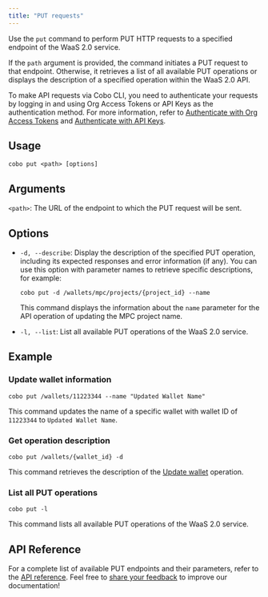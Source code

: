 ```yaml
---
title: "PUT requests"
---
```


Use the `put` command to perform PUT HTTP requests to a specified endpoint of the WaaS 2.0 service. 

If the `path` argument is provided, the command initiates a PUT request to that endpoint. Otherwise, it retrieves a list of all available PUT operations or displays the description of a specified operation within the WaaS 2.0 API.

<Note>To make API requests via Cobo CLI, you need to authenticate your requests by logging in and using Org Access Tokens or API Keys as the authentication method. For more information, refer to [Authenticate with Org Access Tokens](/v2/developer-tools/cobo-cli/login-and-authentication#authenticate-with-org-access-tokens) and [Authenticate with API Keys](/v2/developer-tools/cobo-cli/login-and-authentication#authenticate-with-api-keys).</Note>

## Usage

```shell
cobo put <path> [options]
```

## Arguments
`<path>`: The URL of the endpoint to which the PUT request will be sent.

## Options

- `-d, --describe`: Display the description of the specified PUT operation, including its expected responses and error information (if any). You can use this option with parameter names to retrieve specific descriptions, for example:

    ```shell
    cobo put -d /wallets/mpc/projects/{project_id} --name
    ```

    This command displays the information about the `name` parameter for the API operation of updating the MPC project name.
- `-l, --list`: List all available PUT operations of the WaaS 2.0 service.

## Example

### Update wallet information

```shell
cobo put /wallets/11223344 --name "Updated Wallet Name"
```

This command updates the name of a specific wallet with wallet ID of `11223344` to `Updated Wallet Name`.

### Get operation description

```shell
cobo put /wallets/{wallet_id} -d
```

This command retrieves the description of the [Update wallet](/v2/api-references/wallets/update-wallet) operation.

### List all PUT operations

```shell
cobo put -l
```

This command lists all available PUT operations of the WaaS 2.0 service.

## API Reference

For a complete list of available PUT endpoints and their parameters, refer to the [API reference](/v2/api-references).
<Tip>Feel free to [share your feedback](https://forms.zohopublic.com/cobo/form/DocumentFeedbackForm/formperma/QvLOhxJv1_JMsJ-1dleZ8Itb_7rzN-LtgvsDdxosoVI) to improve our documentation!</Tip>